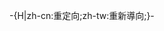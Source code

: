 <noinclude>{{This is a redirect/rcat}}</noinclude>-{H|zh-cn:重定向;zh-tw:重新導向;}-{{Redirect template
 |name=縮寫重定向
 |from=[[縮寫]]標題
 |to=相關話題（比如縮寫的全稱）
 |info=這類重定向必須是標題名稱的簡略或[[首字母縮略字]]。
 |all category=縮寫重定向
}}<noinclude>
{{Redirect_template/autodoc}}</noinclude>